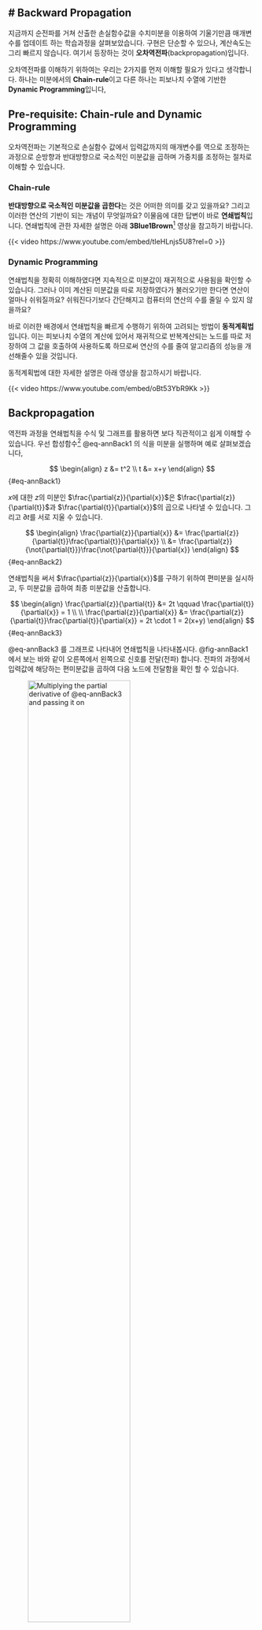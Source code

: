 # Backward Propagation
---

지금까지 순전파를 거쳐 산출한 손실함수값을 수치미분을 이용하여 기울기만큼 매개변수를 업데이트 하는 학습과정을 살펴보았습니다. 구현은 단순할 수 있으나, 계산속도는 그리 빠르지 않습니다. 여기서 등장하는 것이 **오차역전파**(backpropagation)입니다.

오차역전파를 이해하기 위하여는 우리는 2가지를 먼저 이해할 필요가 있다고 생각합니다. 하나는 미분에서의 **Chain-rule**이고 다른 하나는 피보나치 수열에 기반한 **Dynamic Programming**입니다,

## Pre-requisite: Chain-rule and Dynamic Programming

오차역전파는 기본적으로 손실함수 값에서 입력값까지의 매개변수를 역으로 조정하는 과정으로 순방향과 반대방향으로 국소적인 미분값을 곱하며 가중치를 조정하는 절차로 이해할 수 있습니다.

### Chain-rule

**반대방향으로 국소적인 미분값을 곱한다**는 것은 어떠한 의미를 갖고 있을까요? 그리고 이러한 연산의 기반이 되는 개념이 무엇일까요? 이물음에 대한 답변이 바로 **연쇄법칙**입니다. 연쇄법칙에 관한 자세한 설명은 아래 **3Blue1Brown**^[3Blue1Brown은 많은 수학적인 문제를 도식화하여 아주 직관적으로 설명하고 있어 매우 유용합니다.] 영상을 참고하기 바랍니다.

{{< video https://www.youtube.com/embed/tIeHLnjs5U8?rel=0 >}}

### Dynamic Programming

연쇄법칙을 정확히 이해하였다면 지속적으로 미분값이 재귀적으로 사용됨을 확인할 수 있습니다. 그러나 이미 계산된 미분값을 따로 저장하였다가 불러오기만 한다면 연산이 얼마나 쉬워질까요? 쉬워진다기보다 간단해지고 컴퓨터의 연산의 수를 줄일 수 있지 않을까요?

바로 이러한 배경에서 연쇄법칙을 빠르게 수행하기 위하여 고려되는 방법이 **동적계획법** 입니다. 이는 피보나치 수열의 계산에 있어서 재귀적으로 반복계산되는 노드를 따로 저장하여 그 값을 호출하여 사용하도록 하므로써 연산의 수를 줄여 알고리즘의 성능을 개선해줄수 있을 것입니다.

동적계획법에 대한 자세한 설명은 아래 영상을 참고하시기 바랍니다.

{{< video https://www.youtube.com/embed/oBt53YbR9Kk >}}

## Backpropagation

역전파 과정을 연쇄법칙을 수식 및 그래프를 활용하면 보다 직관적이고 쉽게 이해할 수 있습니다. 우선 합성함수^[합성함수의 미분은 함성함수를 구성하는 각 함수의 미분의 곱으로 표현가능] @eq-annBack1 의 식을 미분을 실행하며 예로 살펴보겠습니다,

$$
\begin{align}
z &= t^2 \\
t &= x+y
\end{align}
$$ {#eq-annBack1}

$x$에 대한 $z$의 미분인 $\frac{\partial{z}}{\partial{x}}$은 $\frac{\partial{z}}{\partial{t}}$과 $\frac{\partial{t}}{\partial{x}}$의 곱으로 나타낼 수 있습니다. 그리고 $\partial{t}$를 서로 지울 수 있습니다.

$$
\begin{align}
\frac{\partial{z}}{\partial{x}} &= \frac{\partial{z}}{\partial{t}}\frac{\partial{t}}{\partial{x}} \\
&= \frac{\partial{z}}{\not{\partial{t}}}\frac{\not{\partial{t}}}{\partial{x}}
\end{align}
$$ {#eq-annBack2}

연쇄법칙을 써서 $\frac{\partial{z}}{\partial{x}}$를 구하기 위하여 편미분을 실시하고, 두 미분값을 곱하여 최종 미분값을 산출합니다.

$$
\begin{align}
\frac{\partial{z}}{\partial{t}} &= 2t \qquad
\frac{\partial{t}}{\partial{x}} = 1 \\ \\
\frac{\partial{z}}{\partial{x}} &= \frac{\partial{z}}{\partial{t}}\frac{\partial{t}}{\partial{x}} = 
2t \cdot 1 = 2(x+y)
\end{align}
$$ {#eq-annBack3}

@eq-annBack3 를 그래프로 나타내어 연쇄법칙을 나타내봅시다. @fig-annBack1 에서 보는 바와 같이 오른쪽에서 왼쪽으로 신호를 전달(전파) 합니다. 전파의 과정에서 입력값에 해당하는 편미분값을 곱하여 다음 노드에 전달함을 확인 할 수 있습니다.

![Multiplying the partial derivative of @eq-annBack3 and passing it on](image/fig-annBack1.png){#fig-annBack1 width=70%}

@fig-annBack1 과 같은 과정에 @eq-annBack3 의 미분값을 대입하면 @fig-annBack2 와 같은 결과를 얻을 수 있습니다.

![The process of showing backpropagation results](image/fig-annBack2.png){#fig-annBack2 width=70%}

### Backpropagation of Addition Nodes

먼저 $z=x+y$를 갖고 덧셈노드에 대한 역전파를 살펴보겠습니다. 먼저 이 식에 대한 미분을 해석적으로 구하면 $\frac{\partial{z}}{\partial{x}}$와 $\frac{\partial{z}}{\partial{y}}$ 모두 1이 됩니다.

@fig-annBack4 의 그래프를 기준으로 역전파^[역전파는 순방향과 반대방향으로 국소적 미분(편미분)값을 곱하는 방법으로 수행] 과정을 살펴봅시다. 

상류에서 산출한 편미분 값($\frac{\partial{L}}{\partial{z}}$)을 $x$간선의 경우 $\frac{\partial{L}}{\partial{z}}\frac{\partial{z}}{\partial{x}}$의 꼴로 역전파가 이루어 지고, $y$간선의 경우 $\frac{\partial{L}}{\partial{z}}\frac{\partial{z}}{\partial{y}}$의 꼴로 역전파가 이루어 집니다.

@fig-annBack4 는 덧셈의 역전파 이므로 $\frac{\partial{L}}{\partial{z}}\frac{\partial{z}}{\partial{x}}=\frac{\partial{L}}{\partial{z}}\cdot1$과 $\frac{\partial{L}}{\partial{z}}\frac{\partial{z}}{\partial{y}}=\frac{\partial{L}}{\partial{z}}\cdot1$로 변형됨으로 입력된 값 그대로 다음 노드에 전달되게 됩니다.

![Examples: Backpropagation of Addition Nodes](image/annBack3.png){#fig-annBack4 width=70%}

### Backpropagation of Multiplication Nodes

다음으로 $z=xy$를 갖고 곱셈노드에 대한 역전파를 살펴보겠습니다. 먼저 이 식에 대한 미분을 해석적으로 구하면 $\frac{\partial{z}}{\partial{x}} = y$와 $\frac{\partial{z}}{\partial{y}} = x$가 됩니다.

@fig-annBack5 의 그래프를 기준으로 역전파 과정을 살펴봅시다. 

상류에서 산출한 편미분 값($\frac{\partial{L}}{\partial{z}}$)을 $x$간선의 경우 $\frac{\partial{L}}{\partial{z}}\frac{\partial{z}}{\partial{x}}=\frac{\partial{L}}{\partial{z}}\frac{\partial{z}}{\partial{x}}=\frac{\partial{L}}{\partial{z}}\cdot y$의 꼴로 역전파가 이루어 지고, $y$간선의 경우 $\frac{\partial{L}}{\partial{z}}\frac{\partial{z}}{\partial{y}}=\frac{\partial{L}}{\partial{z}}\frac{\partial{z}}{\partial{y}}=\frac{\partial{L}}{\partial{z}}\cdot x$의 꼴로 역전파가 이루어 집니다.

@fig-annBack5 는 곱셈의 역전파는 서로 바꾼값을 곱하여 하류로 흘려 보내게 됨을 확인할 수 있습니다.

![Examples: Multiplication of Addition Nodes](image/annBack5.png){#fig-annBack5 width=70%}

::: {.callout-tip}

## 편미분과 그라디언트

-   신경망의 학습을 위한 역전파 과정은 모든 독립변수에 대한 편미분을 통하여 기울기를 산출
-   대부분의 경우 이를 간단하게 표현하기 위하여 $\nabla$연산자를 사용
-   편미분을 통한 가중치($\omega$)의 업데이트 과정을 아래와 같이 표현

$$
\omega = \leftarrow \omega - \alpha \nabla_{\omega} \epsilon
$$

:::

## Implementing the Activation Layer

역전파의 과정을 활성화 함수에 적용하여 구현해 보도록 하겠습니다. 우리가 사용할 활성화 함수는 ReLU와 Sigmoid입니다.

### ReLU

ReLU(Rectified Linear Unit) 함수는 0을 기점으로 입력값이 0이하이면 0을 출력하고 0을 초과하면 그대로 출력하도록 하는 활성화 함수 입니다.^[$\frac{\partial{L}}{\partial{y}} = \begin{cases} 1 & (x >0) \\ 0 & (x \leq 0) \end{cases}$]

ReLU 함수의 미분값^[$y = \begin{cases} x & (x >0) \\ 0 & (x \leq 0) \end{cases}$]의 역전파 과정은 (1) $x > 0$일때 역전파는 미분값($\frac{\partial{L}}{\partial{y}}$)을 그대로 흘려보내고, (2) $x \leq 0$일때 역전파는 미분값을 보내지 않습니다.

![Backpropagation process of ReLU](image/fig-annBack3.png){#fig-annBack3}

@fig-annBack3 의 과정을 참고하여 ReLU 계층을 코드로 구현하면 아래와 같습니다.

``` python
import numpy as np

class Relu:
  def __init__(self):
    self.mask = None

  def forward(self, x):
    self.mask = (x<=0) # <1>
    out = x.copy()
    out[self.mask] = 0 # <2>
    return out
  
  def backward(self, dout):
    dout[self.mask] = 0 # <3>
    dx = dout
    return dx

x = np.array([[1.0, -0.5], [-2.0, 3.0]])
mask = (x <= 0)
print(mask)
```
1. `x`이하인 값의 경우 `True`를 반환하고 초과인 경우 `False`를 반환
2. `self.mask`에서 `True`에 해당하는 값을 `0`으로 함
3. `self.mask`가 `True`인 값은 역전파시 0을 산출하도록 함

### Sigmoid Layer

Sigmoid^[$y=\frac{1}{1+exp(-x)}$]의 경우는 곱하기, 더하기 등의 노드가 결합되는 형태로 ReLU에 비하여 조금 복잡할 수 있으나 아래의 그래프(@fig-annBack4 )를 참고하여 단계별로 나누어 역전파 과정을 설명하도록 하겠습니다.

::: {#fig-annBack4 layout-nrow=2}

![Forward](image/fig-annBack4.png){}

![Backward](image/fig-annBack5.png){}

Backpropagation process of Sigmoid
:::

계산 그래프(@fig-annBack4 ) '/'노드의 역전파를 설명을 위해 순전화 과정에서 약간의 트릭으로 역수의 곱하기 노드로 변형할 수 있습니다.. 이는 $1+epx(-x)$를 $x$로 두고 $y=\frac{1}{x}$로 순전파를 진행하여 $y$를 출력하고, 역전파는 곱하기이므로 $x$에 대한 $y$의 미분값^[$\frac{\partial{y}}{\partial{x}}=-\frac{1}{x^2}=-y^2$]을 입력값($\frac{\partial{L}}{\partial{y}}$)과 곱하여 하류로 흘려보내면 $\times$ 노드의 역전파로 풀이할 수 있습니다.

`+`노드는 상류의 값을 하류로 그대로 흘려 보내는 것으로 `/`노드에서 산출한 $-\frac{\partial{L}}{\partial{y}}y^2$을 그대로 하류로 흘려 보내면 되겠습니다.

`exp`노드는 곱하기 노드 이므로 상류에서 흘러온 값($-\frac{\partial{L}}{\partial{y}}y^2$)과 순전파시 해당노드의 산출값의 미분값($\frac{\partial{y}}{\partial{x}}=exp(x)$)을 곱해야 하므로 $-\frac{\partial{L}}{\partial{y}}y^2exp(-x)$를 하류로 흘려보내게 됩니다.

마지막으로 $\times$으 노드이다. 상류에서 입력되는 값과 해당노드의 미분값을 곱하여 하류로 흘려 보내는 방식으로 역전파를 수행하며, 곱하기 노드의 순전파시 산출이 $-x$이므로 역전파에 사용할 미분값은 $-1$이므로 입력된 값의 부호만을 변경해주면 됩니다.

Sigmoid 노드의 역전파를 단순화 하면 입력값은 $\frac{\partial{L}}{\partial{y}}$이 되고, 출력값은 $\frac{\partial{L}}{\partial{y}}y^2exp(-x)$이 되게 됩니다. 이 식을 다음(@eq-annBack4)과 같이 변형해서 @fig-annBack6 과 같이 최종 단순화 할 수 있습니다.

$$
\begin{align}
\frac{\partial{L}}{\partial{y}}y^2exp(-x) &= \frac{\partial{L}}{\partial{y}}\frac{1}{(1+exp(-x))^2}exp(-x) \\
&= \frac{\partial{L}}{\partial{y}}\frac{1}{1+exp(-x)}\frac{exp(-x)}{1+exp(-x)} \\
&= \frac{\partial{L}}{\partial{}}y(1-y)
\end{align}
$$

![Simplified Backward of Sigmoid](image/fig-annBack6.png){#fig-annBack6  width=70%}

@fig-annBack6 의 과정을 참고하여 Sigmoid 계층을 코드로 구현하면 아래와 같습니다.

``` python
class Sigmoid:
  def __init__(self):
    self.out = None

  def forward(self, x):
    out = 1/(1+exp(-x))
    self.out = out
    return out # <1>

  def backward(self, dout):
    dx = dout * (1.0 - self.out) * self.out
    return dx
```
1. `forward` 출력을 인스턴스 변수 `out`에 보관하였다가, `backward`연산에 사용

## Implementing the Output Layer

ANN에서 순전파때 수행하는 행렬의 곱은 기하학에서 **어파인 변환**(affine tranformation)이라고 이를 Affine 계층이라 합니다. **Softmax** 계층은 ANN의에서 입력값을 정규화하여 출력값을 산출하는 계층입니다.

### Affine

ANN의 순전파에서 입력값($\textbf{X}$)과 가중치($\textbf{W}$)의 Weighted sum에 편향($\textbf{B}$)을 합산하여 활성화 함수를 통해 출력값을 다음 계층에 전달하게 됩니다. 이 과정에서 중요한 것은 특정 계층 또는 노드의 계산과정에서의 형상 또는 차원을 일치시켜야 한다는 점입니다.

![Forward Propagation of Affine](image/fig-annBack7.png){#fig-annBack7  width=70%}

@fig-annBack7 는 행렬을 기준으로 한 순전파 과정입니다. 이는 2개의 입력노드를 $\textbf{X}$, 3개의 출력노드 $\textbf{Y}$를 갖는 신경망^[입력노드와 출력노드간 간선에 해당하는 가중치 $2\times3$의 $\textbf{W}$] (@fig-annBack7_2 )을 벡터폼으로 표현한 것입니다.

::: {.column-margin #fig-annBack7_2}
``` mermaid
flowchart LR
  x1((x1)) --w11---> y1((y1)) --> sigmoid1(sigmoid) --> z1((z1))
  x1((x1)) --w12---> y2((y2)) --> sigmoid2(sigmoid) --> z2((z2))
  x1((x1)) --w13---> y3((y3)) --> sigmoid3(sigmoid) --> z3((z3))
  x2((x2)) --w21---> y1((y1))
  x2((x2)) --w22---> y2((y2))
  x2((x2)) --w23---> y3((y3))
```
:::

@fig-annBack7 의 각 단계별 역전파를 위하여 편미분을 진행하면 다음과 같은 식이 도출됩니다.

$$
\begin{align}
\frac{\partial{L}}{\partial{\textbf{X}}} &= \frac{\partial{L}}{\partial{\textbf{Y}}}\frac{\partial{\textbf{Y}}}{\partial{\textbf{X}}} \\
&= \frac{\partial{L}}{\partial{\textbf{Y}}}\frac{\partial{(\textbf{X}\cdot\textbf{W}+\textbf{B})}}{\partial{\textbf{X}}} \\
&= \frac{\partial{L}}{\partial{\textbf{Y}}}\cdot\textbf{W}^T \\\\
\frac{\partial{L}}{\partial{\textbf{W}}} &= \frac{\partial{L}}{\partial{\textbf{Y}}}\frac{\partial{\textbf{Y}}}{\partial{\textbf{W}}} \\
&= \frac{\partial{L}}{\partial{\textbf{Y}}}\frac{\partial{(\textbf{X}\cdot\textbf{W}+\textbf{B})}}{\partial{\textbf{W}}} \\
&= \textbf{X}^T\cdot\frac{\partial{L}}{\partial{\textbf{Y}}}
\end{align}
$$ {#eq-annBack4}

@eq-annBack4 의 식을 이용하여 역전파 과정을 그리면 @fig-annBack8 과 같이 그 과정을 표현할 수 있습니다. 주의할 것은 $\textbf{X}$($\textbf{W}$)의 형상과 역전파로 산출되는 $\frac{\partial{L}}{\partial{\textbf{X}}}$($\frac{\partial{L}}{\partial{\textbf{W}}}$)의 형상이 동일하다는 것입니다.

![Backward Propagation of Affine](image/fig-annBack8.png){#fig-annBack8  width=70%}

이러한 어파인 과정을 배치용 계층으로 구성할 때는 $\textbf{X}$의 형상만을 변형해주면 손쉽게 구현할 수 있습니다. 

![Backward Propagation of Affine for Mini-batch](image/fig-annBack9.png){#fig-annBack9  width=70%}

지금까지 설명한 Affine을 코드로 구현하겠습니다. 앞선 예들과 같이 순전파와 역전파 과정을 모두 포함합니다.,

```python
class Affine:
  def __init__(self, W, b):
    self.W = W
    self.b = b
    self.x = None
    self.dw = None
    self.db = None

  def forward(self, x):
    self.x = x
    out = np.dot(x, self.W) + self.b
    return out

  def backward(self, dout):
    dx = np.dot(dout. self.W.T)
    self.dw = np.dot(self.x.T, dout)
    self.db = np.sum(dout, axis = 0)
```

### Softmax